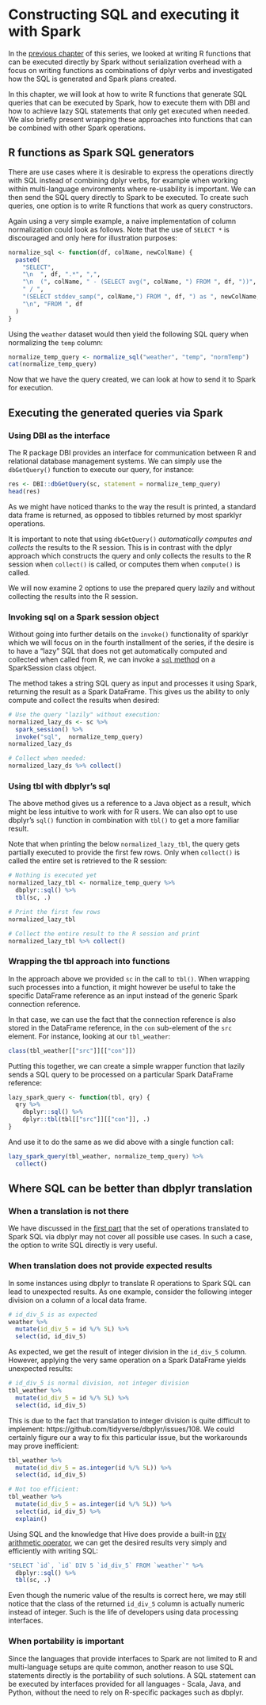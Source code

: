 # Constructing SQL and executing it with Spark

In the [previous chapter](constructing-functions-by-piping-dplyr-verbs.html) of this series, we looked at writing R functions that can be executed directly by Spark without serialization overhead with a focus on writing functions as combinations of dplyr verbs and investigated how the SQL is generated and Spark plans created.

In this chapter, we will look at how to write R functions that generate SQL queries that can be executed by Spark, how to execute them with DBI and how to achieve lazy SQL statements that only get executed when needed. We also briefly present wrapping these approaches into functions that can be combined with other Spark operations.

## R functions as Spark SQL generators

There are use cases where it is desirable to express the operations directly with SQL instead of combining dplyr verbs, for example when working within multi-language environments where re-usability is important. We can then send the SQL query directly to Spark to be executed. To create such queries, one option is to write R functions that work as query constructors.

Again using a very simple example, a naive implementation of column normalization could look as follows. Note that the use of `SELECT *` is discouraged and only here for illustration purposes:

```r
normalize_sql <- function(df, colName, newColName) {
  paste0(
    "SELECT",
    "\n  ", df, ".*", ",",
    "\n  (", colName, " - (SELECT avg(", colName, ") FROM ", df, "))",
    " / ",
    "(SELECT stddev_samp(", colName,") FROM ", df, ") as ", newColName,
    "\n", "FROM ", df
  )
}
```

Using the `weather` dataset would then yield the following SQL query when normalizing the `temp` column:

```r
normalize_temp_query <- normalize_sql("weather", "temp", "normTemp")
cat(normalize_temp_query)
```

Now that we have the query created, we can look at how to send it to Spark for execution.

## Executing the generated queries via Spark

### Using DBI as the interface

The R package DBI provides an interface for communication between R and relational database management systems. We can simply use the `dbGetQuery()` function to execute our query, for instance:

```r
res <- DBI::dbGetQuery(sc, statement = normalize_temp_query)
head(res)
```

As we might have noticed thanks to the way the result is printed, a standard data frame is returned, as opposed to tibbles returned by most sparklyr operations.

It is important to note that using `dbGetQuery()` *automatically computes and collects* the results to the R session. This is in contrast with the dplyr approach which constructs the query and only collects the results to the R session when `collect()` is called, or computes them when `compute()` is called.

We will now examine 2 options to use the prepared query lazily and without collecting the results into the R session.

### Invoking sql on a Spark session object

Without going into further details on the `invoke()` functionality of sparklyr which we will focus on in the fourth installment of the series, if the desire is to have a "lazy" SQL that does not get automatically computed and collected when called from R, we can invoke a [`sql` method](https://spark.apache.org/docs/latest/api/scala/index.html#org.apache.spark.sql.SparkSession@sql(sqlText:String):org.apache.spark.sql.DataFrame) on a SparkSession class object.

The method takes a string SQL query as input and processes it using Spark, returning the result as a Spark DataFrame. This gives us the ability to only compute and collect the results when desired:

```r
# Use the query "lazily" without execution:
normalized_lazy_ds <- sc %>%
  spark_session() %>%
  invoke("sql",  normalize_temp_query)
normalized_lazy_ds

# Collect when needed:
normalized_lazy_ds %>% collect()
```

### Using tbl with dbplyr's sql

The above method gives us a reference to a Java object as a result, which might be less intuitive to work with for R users. We can also opt to use dbplyr's `sql()` function in combination with `tbl()` to get a more familiar result.

Note that when printing the below `normalized_lazy_tbl`, the query gets partially executed to provide the first few rows. Only when `collect()` is called the entire set is retrieved to the R session:

```r
# Nothing is executed yet
normalized_lazy_tbl <- normalize_temp_query %>%
  dbplyr::sql() %>%
  tbl(sc, .)

# Print the first few rows
normalized_lazy_tbl

# Collect the entire result to the R session and print
normalized_lazy_tbl %>% collect()
```

### Wrapping the tbl approach into functions

In the approach above we provided `sc` in the call to `tbl()`. When wrapping such processes into a function, it might however be useful to take the specific DataFrame reference as an input instead of the generic Spark connection reference.

In that case, we can use the fact that the connection reference is also stored in the DataFrame reference, in the `con` sub-element of the `src` element. For instance, looking at our `tbl_weather`:

```r
class(tbl_weather[["src"]][["con"]])
```

Putting this together, we can create a simple wrapper function that lazily sends a SQL query to be processed on a particular Spark DataFrame reference:

```r
lazy_spark_query <- function(tbl, qry) {
  qry %>%
    dbplyr::sql() %>%
    dplyr::tbl(tbl[["src"]][["con"]], .)
}
```

And use it to do the same as we did above with a single function call:

```r
lazy_spark_query(tbl_weather, normalize_temp_query) %>% 
  collect()
```

## Where SQL can be better than dbplyr translation

### When a translation is not there

We have discussed in the [first part](https://jozef.io/r201-spark-r-1/#an-r-function-not-translated-to-spark-sql) that the set of operations translated to Spark SQL via dbplyr may not cover all possible use cases. In such a case, the option to write SQL directly is very useful.

### When translation does not provide expected results

In some instances using dbplyr to translate R operations to Spark SQL can lead to unexpected results. As one example, consider the following integer division on a column of a local data frame.

```r
# id_div_5 is as expected
weather %>%
  mutate(id_div_5 = id %/% 5L) %>%
  select(id, id_div_5)
```

As expected, we get the result of integer division in the `id_div_5` column. However, applying the very same operation on a Spark DataFrame yields unexpected results:

```r
# id_div_5 is normal division, not integer division
tbl_weather %>%
  mutate(id_div_5 = id %/% 5L) %>%
  select(id, id_div_5)
```

This is due to the fact that translation to integer division is quite difficult to implement: https://github.com/tidyverse/dbplyr/issues/108. We could certainly figure our a way to fix this particular issue, but the workarounds may prove inefficient:

```r
tbl_weather %>%
  mutate(id_div_5 = as.integer(id %/% 5L)) %>%
  select(id, id_div_5)

# Not too efficient:
tbl_weather %>%
  mutate(id_div_5 = as.integer(id %/% 5L)) %>%
  select(id, id_div_5) %>%
  explain()
```

Using SQL and the knowledge that Hive does provide a built-in [`DIV` arithmetic operator](https://cwiki.apache.org/confluence/display/Hive/LanguageManual+UDF#LanguageManualUDF-ArithmeticOperators), we can get the desired results very simply and efficiently with writing SQL:

```r
"SELECT `id`, `id` DIV 5 `id_div_5` FROM `weather`" %>%
  dbplyr::sql() %>%
  tbl(sc, .)
```

Even though the numeric value of the results is correct here, we may still notice that the class of the returned `id_div_5` column is actually numeric instead of integer. Such is the life of developers using data processing interfaces.

### When portability is important

Since the languages that provide interfaces to Spark are not limited to R and multi-language setups are quite common, another reason to use SQL statements directly is the portability of such solutions. A SQL statement can be executed by interfaces provided for all languages - Scala, Java, and Python, without the need to rely on R-specific packages such as dbplyr.
